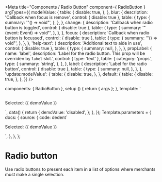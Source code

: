 

<Meta
  title="Components / Radio Button"
  component={ RadioButton }
  argTypes={{
    modelValue: {
      table: {
        disable: true,
      },
    },
    blur: {
      description: 'Callback when focus is remove',
      control: { disable: true },
      table: {
        type: {
          summary: '"() => void"',
        },
      },
    },
    change: {
      description: 'Callback when radio button is toggled',
      control: { disable: true },
      table: {
        type: {
          summary: '"(event: Event) => void"',
        },
      },
    },
    focus: {
      description: 'Callback when radio button is focussed',
      control: { disable: true },
      table: {
        type: {
          summary: '"() => void"',
        },
      },
    },
    'help-text': {
      description: 'Additional text to aide in use',
      control: { disable: true },
      table: {
        type: {
          summary: null,
        },
      },
    },
    propLabel: {
      name: 'label',
      description: 'Label for the radio button. This prop will be overriden by `label` slot.',
      control: { type: 'text' },
      table: {
        category: 'props',
        type: {
          summary: 'string',
        },
      },
    },
    label: {
      description: 'Label for the radio button',
      control: { disable: true },
      table: {
        type: {
          summary: null,
        },
      },
    },
    'update:modelValue': {
      table: {
        disable: true,
      },
    },
    default: {
      table: {
        disable: true,
      },
    },
  }}
/>

  components: { RadioButton },
  setup () { return { args }; },
  template: `
  <div>
    <RadioButton
      name="demoRadioButton"
      value="disabled"
      v-model="demoValue"
      label="Accounts are disabled"
      helpText="Customers will only be able to check out as guests"
    />
    <RadioButton
      v-bind="args"
      name="demoRadioButton"
      value="optional"
      v-model="demoValue"
    >
      <template #label>Accounts are optional</template>
      <template #help-text>Customers will be able to check out with a customer account or as a guests.</template>
    </RadioButton>
    <p style="margin-top: 30px"> Selected: {{ demoValue }} </p>
  </div>`,
  data() {
    return {
      demoValue: 'disabled',
    };
  },
});
Template.parameters = {
  docs: {
    source: {
      code: dedent`
        <div>
          <RadioButton
            name="demoRadioButton"
            value="disabled"
            v-model="demoValue"
            label="Accounts are disabled"
            helpText="Customers will only be able to check out as guests"
          />
          <RadioButton
            v-bind="args"
            name="demoRadioButton"
            value="optional"
            v-model="demoValue"
          >
            <template #label>Accounts are optional</template>
            <template #help-text>Customers will be able to check out with a customer account or as a guests.</template>
          </RadioButton>
          <p> Selected: {{ demoValue }} </p>
        </div>
      `,
    },
  },
};

# Radio button

Use radio buttons to present each item in a list of options where merchants must make a single selection.

<Canvas>
  <Story story={Template} name="Radio Button"></Story>
</Canvas>

<ArgsTable story="Radio Button"/>
